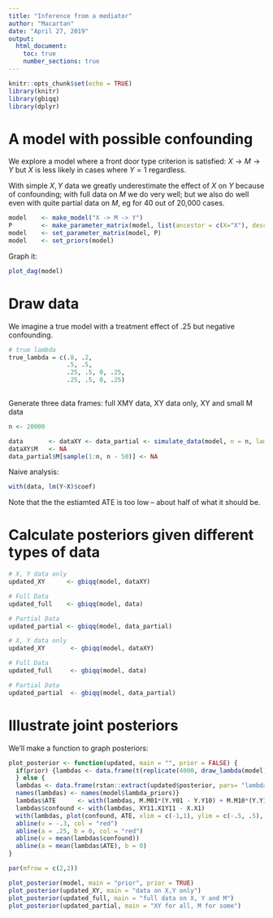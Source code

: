 ```yaml
---
title: "Inference from a mediator"
author: "Macartan"
date: "April 27, 2019"
output:
  html_document:
    toc: true
    number_sections: true
---
```


```r
knitr::opts_chunk$set(echo = TRUE)
library(knitr)
library(gbiqq)
library(dplyr)
```

# A model with possible confounding

We explore a model where a front door type criterion is satisfied: $X\rightarrow M \rightarrow Y$ but $X$ is less likely in cases where $Y=1$ regardless.

With simple $X,Y$ data we greatly underestimate the effect of $X$ on $Y$ because of confounding; with full data on $M$ we do very well; but we also do well even with quite partial data on $M$, eg for 40 out of 20,000 cases.


```r
model    <- make_model("X -> M -> Y")
P        <- make_parameter_matrix(model, list(ancestor = c(X="X"), descendent_type = list( Y = "11" )))
model    <- set_parameter_matrix(model, P)
model    <- set_priors(model)
```

Graph it:

```r
plot_dag(model)
```



# Draw data

We imagine a true model with a treatment effect of .25 but negative confounding. 


```r
# true lambda
true_lambda = c(.8, .2,
                .5, .5,
                .25, .5, 0, .25,
                .25, .5, 0, .25)
           
```

Generate three data frames: full XMY data, XY data only, XY and small M data

```r
n <- 20000

data       <- dataXY <- data_partial <- simulate_data(model, n = n, lambda = true_lambda)
dataXY$M   <- NA
data_partial$M[sample(1:n, n - 50)] <- NA


```


Naive analysis:

```r
with(data, lm(Y~X)$coef)

```

Note that the the estiamted ATE is too low -- about half of what it should be.




# Calculate posteriors given different types of data


```r

# X, Y data only
updated_XY      <- gbiqq(model, dataXY)

# Full Data
updated_full    <- gbiqq(model, data)

# Partial Data
updated_partial <- gbiqq(model, data_partial)
```


```r

# X, Y data only
updated_XY       <- gbiqq(model, dataXY)

# Full Data
updated_full     <- gbiqq(model, data)

# Partial Data
updated_partial  <- gbiqq(model, data_partial)
```


# Illustrate joint posteriors 

We'll make a function to graph posteriors:

```r



plot_posterior <- function(updated, main = "", prior = FALSE) {
  if(prior) {lambdas <- data.frame(t(replicate(4000, draw_lambda(model)))) 
  } else {
  lambdas <- data.frame(rstan::extract(updated$posterior, pars= "lambdas")$lambdas)
  names(lambdas) <- names(model$lambda_priors)}
  lambdas$ATE      <- with(lambdas, M.M01*(Y.Y01 - Y.Y10) + M.M10*(Y.Y10 - Y.Y01))
  lambdas$confound <- with(lambdas, XY11.X1Y11 - X.X1)
  with(lambdas, plot(confound, ATE, xlim = c(-1,1), ylim = c(-.5, .5), main = main))
  abline(v = -.3, col = "red")
  abline(a = .25, b = 0, col = "red")
  abline(v = mean(lambdas$confound))
  abline(a = mean(lambdas$ATE), b = 0)
}

par(mfrow = c(2,2))

plot_posterior(model, main = "prior", prior = TRUE)
plot_posterior(updated_XY, main = "data on X,Y only")
plot_posterior(updated_full, main = "full data on X, Y and M")
plot_posterior(updated_partial, main = "XY for all, M for some")
```


